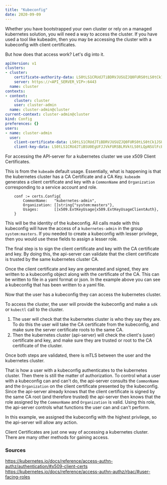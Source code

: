 ```yaml
---
title: "Kubeconfig"
date: 2020-09-09
---
```


Whether you have bootstrapped your own cluster or rely on a managed kubernetes solution, you will need a way to access the cluster. If you have used a tool like kubeadm, then you may be accessing the cluster with a kubeconfig with client certificates. 

But how does that access work? Let's dig into it.


```yaml
apiVersion: v1
clusters:
- cluster:
    certificate-authority-data: LS0tLS1CRUdJTiBDRVJUSUZJQ0FURS0tLS0tCk1JSUN5ekNDQWJPZ0F3SUJBZ0lC...
    server: https://<API_SERVER_VIP>:6443
  name: cluster
contexts:
- context:
    cluster: cluster
    user: cluster-admin
  name: cluster-admin@cluster
current-context: cluster-admin@cluster
kind: Config
preferences: {}
users:
- name: cluster-admin
  user:
    client-certificate-data: LS0tLS1CRUdJTiBDRVJUSUZJQ0FURS0tLS0tCk1JSURBRENDQWVpZ0F3SUJBZ0lJWUh...
    client-key-data: LS0tLS1CRUdJTiBSU0EgUFJJVkFURSBLRVktLS0tLQpNSUlFcEFJQkFDQWVpZ0F3SUJBZ0lJWUh...
```

For accessing the API-server for a kubernetes cluster we use x509 Client Certificates.

This is from the `kubeadm` default usage. Essentially, what is happening is that the kubernetes cluster has a CA Certificate and a CA Key. `kubeadm` generates a client certificate and key with a `CommonName` and `Organization` corresponding to a service account and role. 

```
	conf := certs.Config{
		CommonName:   "kubernetes-admin",
		Organization: []string{"system:masters"},
		Usages:       []x509.ExtKeyUsage{x509.ExtKeyUsageClientAuth},
	}
```

This will be the identity of the kubeconfig. All calls made with this kubeconfig will have the access of a `kubernetes-admin` in the group `system:masters`. If you needed to create a kubeconfig with lesser privilege, then you would use these fields to assign a lesser role.

The final step is to sign the client certificate and key with the CA certificate and key. By doing this, the api-server can validate that the client certificate is trusted by the same kubernetes cluster CA. 

Once the client certificate and key are generated and signed, they are written to a kubeconfig object along with the certificate of the CA. This can be written to file in a yaml format or json. In the example above you can see a kubeconfig that has been written to a yaml file.

Now that the user has a kubeconfig they can access the kubernetes cluster. 

To access the cluster, the user will provide the kubeconfig and make a `sdk` or `kubectl` call to the cluster.

1. The user will check that the kubernetes cluster is who they say they are. To do this the user will take the CA certificate from the kubeconfig, and make sure the server certificate roots to the same CA.
2. Then the kubernetes cluster (api-server) will check the client's (user) certificate and key, and make sure they are trusted or root to the CA certificate of the cluster.

Once both steps are validated, there is mTLS between the user and the kubernetes cluster. 

That is how a user with a kubeconfig authenticates to the kubernetes cluster. Then there is still the matter of authorization. To control what a user with a kubeconfig can and can't do, the api-server consults the `CommonName` and the `Organization` on the client certificate presented by the kubeconfig. Since the api-server already knows that the client certificate is signed by the same CA root (and therefore trusted) the api-server then knows that the role assigned by the `CommonName` and `Organization` is valid. Using this role, the api-server controls what functions the user can and can't perform. 

In this example, we assigned the kubeconfig with the highest privilege, so the api-server will allow any action.

Client Certificates are just one way of accessing a kubernetes cluster. There are many other methods for gaining access.


### Sources
https://kubernetes.io/docs/reference/access-authn-authz/authentication/#x509-client-certs
https://kubernetes.io/docs/reference/access-authn-authz/rbac/#user-facing-roles